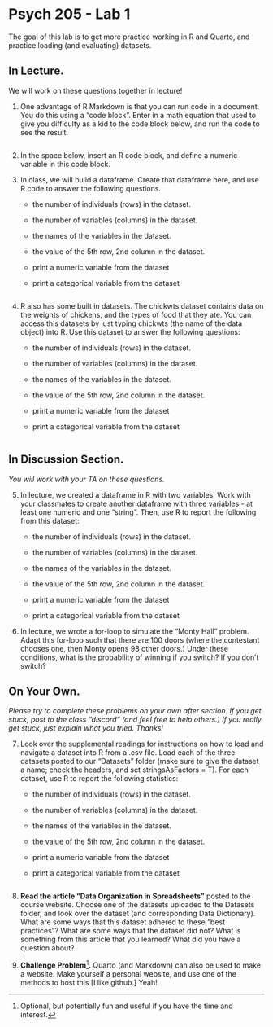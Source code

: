 # Psych 205 - Lab 1

The goal of this lab is to get more practice working in R and Quarto, and practice loading (and evaluating) datasets.

## In Lecture.

We will work on these questions together in lecture!

1.  One advantage of R Markdown is that you can run code in a document. You do this using a "code block". Enter in a math equation that used to give you difficulty as a kid to the code block below, and run the code to see the result.

```r

```

2.  In the space below, insert an R code block, and define a numeric variable in this code block.

3. In class, we will build a dataframe. Create that dataframe here, and use R code to answer the following questions.

    -   the number of individuals (rows) in the dataset.

    -   the number of variables (columns) in the dataset.

    -   the names of the variables in the dataset.

    -   the value of the 5th row, 2nd column in the dataset.

    -   print a numeric variable from the dataset

    -   print a categorical variable from the dataset
    
```r

```

4.  R also has some built in datasets. The chickwts dataset contains data on the weights of chickens, and the types of food that they ate. You can access this datasets by just typing chickwts (the name of the data object) into R. Use this dataset to answer the following questions:

    -   the number of individuals (rows) in the dataset.

    -   the number of variables (columns) in the dataset.

    -   the names of the variables in the dataset.

    -   the value of the 5th row, 2nd column in the dataset.

    -   print a numeric variable from the dataset

    -   print a categorical variable from the dataset

```r

```

## In Discussion Section.

*You will work with your TA on these questions.*

5.  In lecture, we created a dataframe in R with two variables. Work with your classmates to create another dataframe with three variables - at least one numeric and one "string". Then, use R to report the following from this dataset:

    -   the number of individuals (rows) in the dataset.

    -   the number of variables (columns) in the dataset.

    -   the names of the variables in the dataset.

    -   the value of the 5th row, 2nd column in the dataset.

    -   print a numeric variable from the dataset

    -   print a categorical variable from the dataset

6.  In lecture, we wrote a for-loop to simulate the "Monty Hall" problem. Adapt this for-loop such that there are 100 doors (where the contestant chooses one, then Monty opens 98 other doors.) Under these conditions, what is the probability of winning if you switch? If you don't switch?

## On Your Own.

*Please try to complete these problems on your own after section. If you get stuck, post to the class "discord" (and feel free to help others.) If you really get stuck, just explain what you tried. Thanks!*

7.  Look over the supplemental readings for instructions on how to load and navigate a dataset into R from a .csv file. Load each of the three datasets posted to our "Datasets" folder (make sure to give the dataset a name; check the headers, and set stringsAsFactors = T). For each dataset, use R to report the following statistics:

    -   the number of individuals (rows) in the dataset.

    -   the number of variables (columns) in the dataset.

    -   the names of the variables in the dataset.

    -   the value of the 5th row, 2nd column in the dataset.

    -   print a numeric variable from the dataset

    -   print a categorical variable from the dataset

    ```r

    ```

8.  **Read the article "Data Organization in Spreadsheets"** posted to the course website. Choose one of the datasets uploaded to the Datasets folder, and look over the dataset (and corresponding Data Dictionary). What are some ways that this dataset adhered to these "best practices"? What are some ways that the dataset did not? What is something from this article that you learned? What did you have a question about?

9.  **Challenge Problem**[^1_gradlab-1]**.** Quarto (and Markdown) can also be used to make a website. Make yourself a personal website, and use one of the methods to host this \[I like github.\] Yeah!

[^1_gradlab-1]: Optional, but potentially fun and useful if you have the time and interest.
